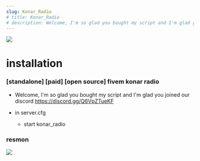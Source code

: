 ```yaml
---
slug: Konar_Radio
# title: Konar_Radio
# description: Welcome, I'm so glad you bought my script and I'm glad you joined our discord https://discord.gg/Q6VpZTueKF
---
```

![](https://media.discordapp.net/attachments/923389102890549278/1107637142374584361/image.png)

# installation
### [standalone] [paid] [open source] fivem konar radio
* Welcome, I'm so glad you bought my script and I'm glad you joined our discord https://discord.gg/Q6VpZTueKF

* in server.cfg 
    * start konar_radio


### resmon
![](https://media.discordapp.net/attachments/1027916921091412019/1106140579416514610/image.png)

